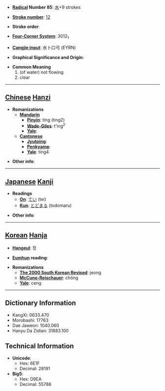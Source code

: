 * '''[[Wiktionary:Chinese radical index| Radical]] Number 85''': [[Wiktionary:Chinese radical index 水|水]]+9 strokes

* '''[[Wiktionary:Chinese total strokes index|Stroke number]]''': [[Wiktionary:Chinese total strokes index 12|12]]

* '''Stroke order''': 

* '''[[Wiktionary:Chinese four corner index|Four-Corner System]]''': 3012<sub>1</sub>

* '''[[Wiktionary:Chinese Cangjie index|Cangjie input]]''': 水卜口弓 (EYRN)

* '''Graphical Significance and Origin''': 

* '''Common Meaning'''
*#(of water) not flowing
*# clear


----

== [[Chinese]] [[Hanzi]] ==

* '''Romanizations'''
** '''[[Mandarin]]'''
*** '''[[Pinyin]]''': tíng (ting2)
*** '''[[Wade-Giles]]''': t'ing<sup>2</sup>
*** '''[[Yale]]''': 
** '''[[Cantonese]]'''
*** '''[[Jyutping]]''':
*** '''[[Penkyamp]]''': 
*** '''[[Yale]]''': ting4

* '''Other info''': 

----

== [[Japanese]] [[Kanji]] ==

* '''Readings'''
** '''[[On]]''': [[てい]] (tei)
** '''[[Kun]]''': [[とどまる]] (todomaru)

* '''Other info''':  

----

== [[Korean]] [[Hanja]] ==

* '''[[Hangeul]]''': 정

* '''[[Eumhun]] reading''': 

* '''Romanizations'''
** '''[[The 2000 South Korean Revised Romanization|The 2000 South Korean Revised]]''': jeong
** '''[[McCune-Reischauer]]''': chŏng
** '''[[Yale]]''': ceng

----

== Dictionary Information ==

* KangXi: 0633.470
* Morobashi: 17763
* Dae Jaweon: 1040.060
* Hanyu Da Zidian: 31683.100

== Technical Information ==

* '''Unicode''':
** Hex: 6E1F
** Decimal: 28191
* '''Big5''':
** Hex: D9EA
** Decimal: 55786